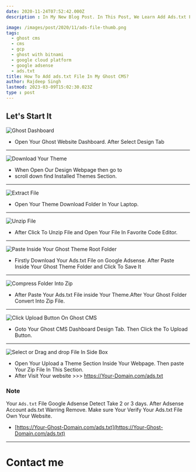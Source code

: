 ```yaml
---
date: 2020-11-24T07:52:42.000Z
description : In My New Blog Post. In This Post, We Learn Add Ads.txt File In Ghost CMS Blog.

image: /images/post/2020/11/ads-file-thumb.png
tags:
  - ghost cms
  - cms
  - gcp
  - ghost with bitnami
  - google cloud platform
  - google adsense
  - ads.txt
title: How To Add ads.txt File In My Ghost CMS?
author: Rajdeep Singh
lastmod: 2023-03-09T15:02:30.023Z
type : post
---
```


## Let's Start It

![Ghost Dashboard](/images/post/2020/11/Ghoast-Dashboard.png 'Ghost Dashboard')

- Open Your Ghost Website Dashboard. After Select Design Tab

---

![Download Your Theme](/images/post/2020/11/Download-Ghost-Theme.png 'Download Your Theme')

- When Open Our Design Webpage then go to
- scroll down find Installed Themes Section.

---

![Extract File](/images/post/2020/11/Extract-here-1.png 'Extract File')

- Open Your Theme Download Folder In Your Laptop.

---

![Unzip File](/images/post/2020/11/Uzip-File.png 'Unzip File')

- After Click To Unzip File and Open Your File In Favorite Code Editor.

---

![Paste Inside Your Ghost Theme Root Folder](/images/post/2020/11/ads-file-1.png 'Paste Inside Your Ghost Theme Root Folder')

- Firstly Download Your Ads.txt File on Google Adsense. After Paste Inside Your Ghost Theme Folder and Click To Save It

---

![Compress Folder Into Zip](/images/post/2020/11/Compress.png 'Compress Folder Into Zip ')

- After Paste Your Ads.txt File inside Your Theme.After Your Ghost Folder Convert Into Zip File.

---

![Click Upload Button On Ghost CMS](/images/post/2020/11/Upload-Button.png ' Click Upload Button On Ghost CMS')

- Goto Your Ghost CMS Dashboard Design Tab. Then Click the To Upload Button.

---

![Select or Drag and drop File In Side Box](/images/post/2020/11/Upload-File.png 'Select or Drag and drop File In Side Box')

- Open Your Upload a Theme Section Inside Your Webpage. Then paste Your Zip File In This Section.
- After Visit Your website >>> https://Your-Domain.com/ads.txt

### Note

Your `Ads.txt` File Google Adsense Detect Take 2 or 3 days. After Adsense Account
ads.txt Warring Remove. Make sure Your Verify Your Ads.txt File Own Your
Website.

- [https://Your-Ghost-Domain.com/ads.txt](https://Your-Ghost-Domain.com/ads.txt)

---

# Contact me
